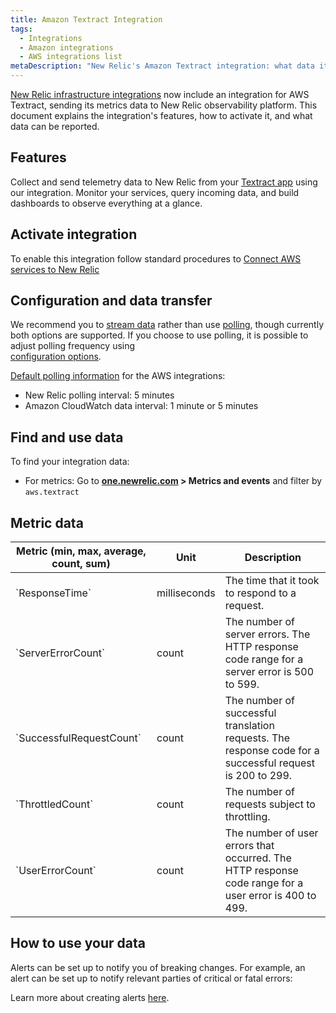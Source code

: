 ```yaml
---
title: Amazon Textract Integration
tags:
  - Integrations
  - Amazon integrations
  - AWS integrations list
metaDescription: "New Relic's Amazon Textract integration: what data it reports, and how to enable it."
---
```


[New Relic infrastructure integrations](/docs/infrastructure/integrations-getting-started/getting-started/introduction-infrastructure-integrations) 
now include an integration for AWS Textract, sending its metrics data to New Relic 
observability platform. This document explains the integration's features, how to activate it, and what data can be reported.

## Features

Collect and send telemetry data to New Relic from your 
[Textract app](https://aws.amazon.com/textract/)
using our integration. Monitor your services, query incoming data, and build dashboards to observe everything at a glance.

## Activate integration

To enable this integration follow standard procedures 
to [Connect AWS services to New Relic](/docs/infrastructure/infrastructure-integrations/getting-started/connect-aws-integrations-infrastructure)

## Configuration and data transfer

We recommend you to 
[stream data](/docs/apis/nerdgraph/examples/nerdgraph-streaming-export)
rather than use 
[polling](/docs/infrastructure/infrastructure-integrations/cloud-integrations/configure-polling-frequency-data-collection-cloud-integrations), 
though currently both options are supported. If you choose to use polling, it is possible to adjust polling frequency using \
[configuration options](/docs/integrations/new-relic-integrations/getting-started/configure-polling-frequency-data-collection-cloud-integrations).

[Default polling information](/docs/infrastructure/amazon-integrations/aws-integrations-list/aws-polling-intervals-infrastructure-integrations) for the 
AWS integrations:
- New Relic polling interval: 5 minutes
- Amazon CloudWatch data interval: 1 minute or 5 minutes

## Find and use data

To find your integration data:

* For metrics: Go to **[one.newrelic.com](https://one.newrelic.com/all-capabilities) > Metrics and events** and filter by `aws.textract`

## Metric data

<table>
  <thead>
    <tr>
      <th style={{ width: "200px" }}>
      Metric (min, max, average, count, sum)  
      </th>
      <th>
      Unit  
      </th>
      <th>
      Description
      </th>
    </tr>
  </thead>
    <tbody>
    <tr>
      <td>
      `ResponseTime`     
      </td>
      <td>
      milliseconds
      </td>
      <td>
      The time that it took to respond to a request.
      </td>
    </tr> 
    <tr>
      <td>
      `ServerErrorCount`     
      </td>
      <td>
      count
      </td>
      <td>
      The number of server errors. The HTTP response code range for a server error is 500 to 599.
      </td>
    </tr> 
    <tr>
      <td>
      `SuccessfulRequestCount`     
      </td>
      <td>
      count
      </td>
      <td>
      The number of successful translation requests. The response code for a successful request is 200 to 299.
      </td>
    </tr> 
    <tr>
      <td>
      `ThrottledCount`     
      </td>
      <td>
      count
      </td>
      <td>
      The number of requests subject to throttling. 
      </td>
    </tr> 
    <tr>
      <td>
      `UserErrorCount`     
      </td>
      <td>
      count
      </td>
      <td>
      The number of user errors that occurred. The HTTP response code range for a user error is 400 to 499.
      </td>
    </tr> 
    </tbody>
</table>

## How to use your data

<CollapserGroup>
  <Collapser
    className="freq-link"
    id="alerts"
    title="Create alerts"
  >
Alerts can be set up to notify you of breaking changes. For example, an alert can be set up to notify relevant parties of critical or fatal errors:

Learn more about creating alerts [here](/docs/alerts-applied-intelligence/new-relic-alerts/learn-alerts/introduction-alerts/).
  </Collapser>

</CollapserGroup>
